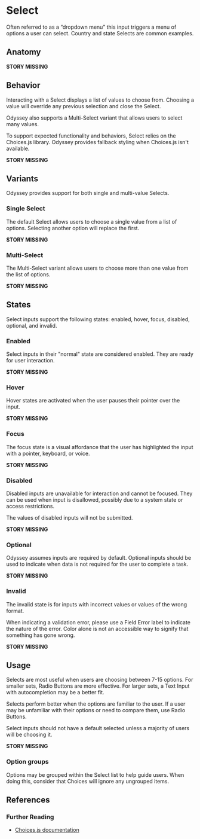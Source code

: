 # Select

Often referred to as a “dropdown menu” this input triggers a menu of options a user can select. Country and state Selects are common examples.

## Anatomy

**STORY MISSING**

## Behavior

Interacting with a Select displays a list of values to choose from. Choosing a value will override any previous selection and close the Select.

Odyssey also supports a Multi-Select variant that allows users to select many values.

To support expected functionality and behaviors, Select relies on the Choices.js library. Odyssey provides fallback styling when Choices.js isn't available.

**STORY MISSING**

## Variants

Odyssey provides support for both single and multi-value Selects.

### Single Select

The default Select allows users to choose a single value from a list of options. Selecting another option will replace the first.

**STORY MISSING**

### Multi-Select

The Multi-Select variant allows users to choose more than one value from the list of options.

**STORY MISSING**

## States

Select inputs support the following states: enabled, hover, focus, disabled, optional, and invalid.

### Enabled

Select inputs in their "normal" state are considered enabled. They are ready for user interaction.

**STORY MISSING**

### Hover

Hover states are activated when the user pauses their pointer over the input.

**STORY MISSING**

### Focus

The focus state is a visual affordance that the user has highlighted the input with a pointer, keyboard, or voice.

**STORY MISSING**

### Disabled

Disabled inputs are unavailable for interaction and cannot be focused. They can be used when input is disallowed, possibly due to a system state or access restrictions.

The values of disabled inputs will not be submitted.

**STORY MISSING**

### Optional

Odyssey assumes inputs are required by default. Optional inputs should be used to indicate when data is not required for the user to complete a task.

**STORY MISSING**

### Invalid

The invalid state is for inputs with incorrect values or values of the wrong format.

When indicating a validation error, please use a Field Error label to indicate the nature of the error. Color alone is not an accessible way to signify that something has gone wrong.

**STORY MISSING**

## Usage

Selects are most useful when users are choosing between 7-15 options. For smaller sets, Radio Buttons are more effective. For larger sets, a Text Input with autocompletion may be a better fit.

Selects perform better when the options are familiar to the user. If a user may be unfamiliar with their options or need to compare them, use Radio Buttons.

Select inputs should not have a default selected unless a majority of users will be choosing it.

**STORY MISSING**

### Option groups

Options may be grouped within the Select list to help guide users. When doing this, consider that Choices will ignore any ungrouped items.

## References

### Further Reading

- <a href="https://joshuajohnson.co.uk/Choices/">Choices.js documentation</a>

